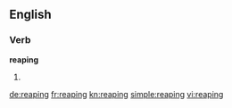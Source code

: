 ==English==

===Verb===
'''reaping'''

# {{present participle of|[[reap]]}}

[[de:reaping]]
[[fr:reaping]]
[[kn:reaping]]
[[simple:reaping]]
[[vi:reaping]]